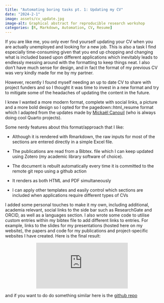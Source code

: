 ```yaml
---
title: "Automating boring tasks pt. 1: Updating my CV"
date: "2024-2-1"
image: assets/cv_update.jpg
image-alt: Graphical abstract for reproducible research workshop
categories: [R, Markdown, Automation, CV, Resume]
---
```


If you are like me, you only ever find yourself updating your CV when you are actually unemployed and looking for a new job. This is also a task I find especially time-consuming given that you end up chopping and changing what is included based upon different applications which inevitably leads to endlessly messing around with the formatting to keep things neat. I also don't have much sense for design, and in fact the format of my previous CV was very kindly made for me by my partner.

However, recently I found myself needing an up to date CV to share with project funders and so I thought it was time to invest in a new format and try to mitigate some of the headaches of updating the content in the future.

I knew I wanted a more modern format, complete with social links, a picture and a more bold design so I opted for the pagedown::html_resume format which I adapted from the updates made by [Mickaël Canouil](https://github.com/mcanouil) (who is always doing cool Quarto projects).

Some nerdy features about this format/approach that I like:

-   Although it is rendered with Rmarkdown, the raw inputs for most of the sections are entered directly in a simple Excel file.

-   The publications are read from a Bibtex. file which I can keep updated using Zotero (my academic library software of choice).

-   The document is rebuilt automatically every time it is committed to the remote git repo using a github action

-   It renders as both HTML and PDF simultaneously

-   I can apply other templates and easily control which sections are included when applications require different types of CVs

I added some personal touches to make it my own, including additional, academia relevant, social links to the side bar such as ResearchGate and ORCID, as well as a languages section. I also wrote some code to utilise custom entries within my bibtex file to add different links to entries. For example, links to the slides for my presentations (hosted here on my website), the papers and code for my publications and project-specific websites I have created. Here is the final result:

```{=html}
<div class="embed-container">
  <p align="center"><iframe src= "https://blenback.github.io/curriculum-vitae/" style="border: 0.5px" ></iframe
  /p>
</div>
```
and if you want to do do something similar here is the [github repo]()
